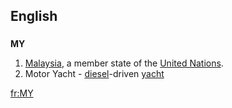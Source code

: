 {{xsee|[[my]]|[[mý]]|[[m'y|m’y]]|[[My]]|[[Mỹ]]}}
==English==

==={{abbreviation}}===
'''MY'''

# [[Malaysia]], a member state of the [[United Nations]].
# Motor Yacht - [[diesel]]-driven [[yacht]]

[[fr:MY]]